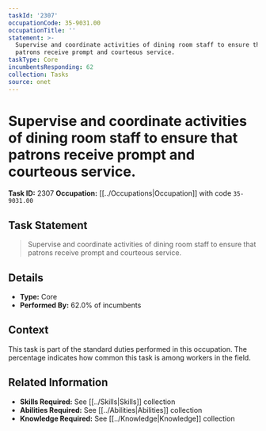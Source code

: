 ```yaml
---
taskId: '2307'
occupationCode: 35-9031.00
occupationTitle: ''
statement: >-
  Supervise and coordinate activities of dining room staff to ensure that
  patrons receive prompt and courteous service.
taskType: Core
incumbentsResponding: 62
collection: Tasks
source: onet
---
```

# Supervise and coordinate activities of dining room staff to ensure that patrons receive prompt and courteous service.

**Task ID:** 2307
**Occupation:** [[../Occupations|Occupation]] with code `35-9031.00`

## Task Statement

> Supervise and coordinate activities of dining room staff to ensure that patrons receive prompt and courteous service.

## Details

- **Type:** Core
- **Performed By:** 62.0% of incumbents

## Context

This task is part of the standard duties performed in this occupation. The percentage indicates how common this task is among workers in the field.

## Related Information

- **Skills Required:** See [[../Skills|Skills]] collection
- **Abilities Required:** See [[../Abilities|Abilities]] collection
- **Knowledge Required:** See [[../Knowledge|Knowledge]] collection
